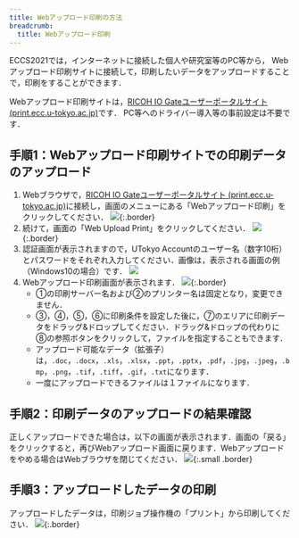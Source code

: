 ```yaml
---
title: Webアップロード印刷の方法
breadcrumb:
  title: Webアップロード印刷
---
```


ECCS2021では，インターネットに接続した個人や研究室等のPC等から， Webアップロード印刷サイトに接続して，印刷したいデータをアップロードすることで，印刷をすることができます．

Webアップロード印刷サイトは，[RICOH IO Gateユーザーポータルサイト (print.ecc.u-tokyo.ac.jp)](https://print.ecc.u-tokyo.ac.jp/)です．
PC等へのドライバー導入等の事前設定は不要です．

## 手順1：Webアップロード印刷サイトでの印刷データのアップロード
1. Webブラウザで，[RICOH IO Gateユーザーポータルサイト (print.ecc.u-tokyo.ac.jp)](https://print.ecc.u-tokyo.ac.jp/)に接続し，画面のメニューにある「Webアップロード印刷」をクリックしてください．
   ![](web-upload-1.png){:.border}
2. 続けて，画面の「Web Upload Print」をクリックしてください．
   ![](web-upload-2.png){:.border}
3. 認証画面が表示されますので，UTokyo Accountのユーザー名（数字10桁）とパスワードをそれぞれ入力してください．画像は，表示される画面の例（Windows10の場合）です．
   ![](web-upload-3.png)
4. Webアップロード印刷画面が表示されます．
   ![](web-upload-4.png){:.border}
   - ①の印刷サーバー名および②のプリンター名は固定となり，変更できません．
   - ③，④，⑤，⑥に印刷条件を設定した後に，⑦のエリアに印刷データをドラッグ&ドロップしてください．ドラッグ&ドロップの代わりに⑧の参照ボタンをクリックして，ファイルを指定することもできます．
   - アップロード可能なデータ（拡張子）は，`.doc`，`.docx`，`.xls`，`.xlsx`，`.ppt`，`.pptx`，`.pdf`，`.jpg`，`.jpeg`，`.bmp`，`.png`，`.tif`，`.tiff`，`.gif`，`.txt`になります．
   - 一度にアップロードできるファイルは１ファイルになります．
  
## 手順2：印刷データのアップロードの結果確認
正しくアップロードできた場合は，以下の画面が表示されます．画面の「戻る」をクリックすると，再びWebアップロード画面に戻ります．Webアップロードをやめる場合はWebブラウザを閉じてください．
![](web-upload-5.png){:.small .border}

## 手順3：アップロードしたデータの印刷
アップロードしたデータは，印刷ジョブ操作機の「プリント」から印刷してください．
![](web-upload-6.jpg){:.border}